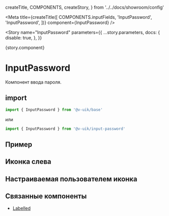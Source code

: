   createTitle,
  COMPONENTS,
  createStory,
} from '../../docs/showroom/config'


<Meta
  title={createTitle([
    COMPONENTS.inputFields,
    'InputPassword',
    'InputPassword',
  ])}
  component={InputPassword}
/>

<Story
  name="InputPassword"
  parameters={{
    ...story.parameters,
    docs: {
      disable: true,
    },
  }}
>
  {story.component}
</Story>

# InputPassword

Компонент ввода пароля.

## import

```ts
import { InputPassword } from '@v-uik/base'
```

или

```ts
import { InputPassword } from '@v-uik/input-password'
```

## Пример

<Canvas withSource="none">
  <BasicInputPassword />
</Canvas>

<Source language="tsx" code={RawBasicPasswordInput} />

## Иконка слева

<Canvas withSource="none">
  <LeftIconExample />
</Canvas>

<Source language="tsx" code={RawLeftIconExample} />

## Настраиваемая пользователем иконка

<Canvas withSource="none">
  <CustomIcon />
</Canvas>

<Source language="tsx" code={RawCustomIcon} />

## Связанные компоненты

- [Labelled](?path=/docs/вспомогательные-компоненты-labelled-labelled--labelled)
